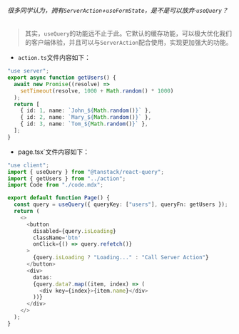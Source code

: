 ###### 很多同学认为，拥有`ServerAction`+`useFormState`，是不是可以放弃·`useQuery`？

> 其实，`useQuery`的功能远不止于此。它默认的缓存功能，可以极大优化我们的客户端体验，并且可以与`ServerAction`配合使用，实现更加强大的功能。

- `action.ts`文件内容如下：

```typescript
"use server";
export async function getUsers() {
  await new Promise((resolve) =>
    setTimeout(resolve, 1000 + Math.random() * 1000)
  );
  return [
    { id: 1, name: `John_${Math.random()}` },
    { id: 2, name: `Mary_${Math.random()}` },
    { id: 3, name: `Tom_${Math.random()}` },
  ];
}
```

- page.tsx`文件内容如下：

```typescript
"use client";
import { useQuery } from "@tanstack/react-query";
import { getUsers } from "../action";
import Code from "./code.mdx";

export default function Page() {
  const query = useQuery({ queryKey: ["users"], queryFn: getUsers });
  return (
    <>
      <button
        disabled={query.isLoading}
        className='btn'
        onClick={() => query.refetch()}
      >
        {query.isLoading ? "Loading..." : "Call Server Action"}
      </button>
      <div>
        datas:
        {query.data?.map((item, index) => (
          <div key={index}>{item.name}</div>
        ))}
      </div>
    </>
  );
}
```
